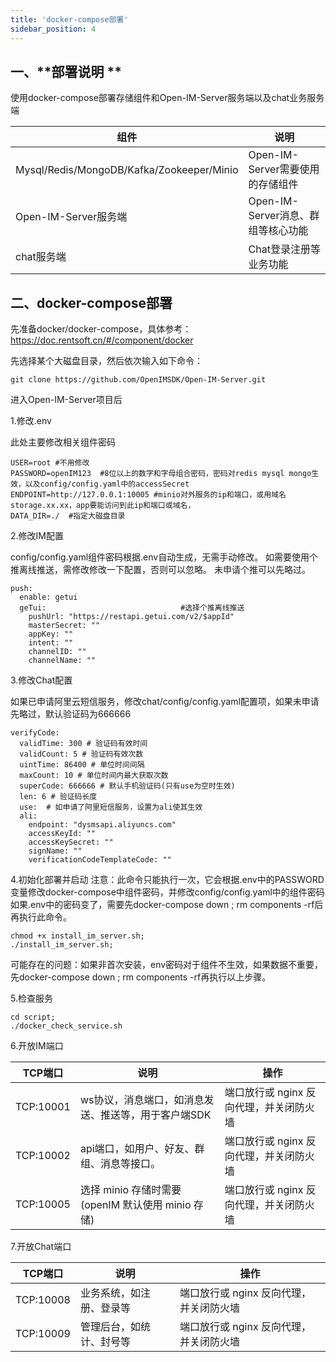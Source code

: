 ```yaml
---
title: 'docker-compose部署'
sidebar_position: 4
---
```

## 一、**部署说明 **
使用docker-compose部署存储组件和Open-IM-Server服务端以及chat业务服务端

| 组件                                                  | 说明                                                 |  
| ------------------------------------------------------| -----------------------------------------------------| 
| Mysql/Redis/MongoDB/Kafka/Zookeeper/Minio             | Open-IM-Server需要使用的存储组件                     |
| Open-IM-Server服务端                                  | Open-IM-Server消息、群组等核心功能                   |
| chat服务端                                            | Chat登录注册等业务功能                               |


## 二、**docker-compose部署**

先准备docker/docker-compose，具体参考：https://doc.rentsoft.cn/#/component/docker

先选择某个大磁盘目录，然后依次输入如下命令：

```
git clone https://github.com/OpenIMSDK/Open-IM-Server.git
```

进入Open-IM-Server项目后

1.修改.env

此处主要修改相关组件密码
```
USER=root #不用修改
PASSWORD=openIM123  #8位以上的数字和字母组合密码，密码对redis mysql mongo生效，以及config/config.yaml中的accessSecret
ENDPOINT=http://127.0.0.1:10005 #minio对外服务的ip和端口，或用域名storage.xx.xx，app要能访问到此ip和端口或域名，
DATA_DIR=./  #指定大磁盘目录
```

2.修改IM配置

config/config.yaml组件密码根据.env自动生成，无需手动修改。
如需要使用个推离线推送，需修改修改一下配置，否则可以忽略。
未申请个推可以先略过。
```
push:
  enable: getui                       
  geTui:                              #选择个推离线推送
    pushUrl: "https://restapi.getui.com/v2/$appId"
    masterSecret: ""
    appKey: ""
    intent: ""
    channelID: ""
    channelName: ""
```

3.修改Chat配置

如果已申请阿里云短信服务，修改chat/config/config.yaml配置项，如果未申请先略过，默认验证码为666666

```
verifyCode:
  validTime: 300 # 验证码有效时间
  validCount: 5 # 验证码有效次数
  uintTime: 86400 # 单位时间间隔
  maxCount: 10 # 单位时间内最大获取次数
  superCode: 666666 # 默认手机验证码(只有use为空时生效)
  len: 6 # 验证码长度
  use:  # 如申请了阿里短信服务，设置为ali使其生效
  ali:
    endpoint: "dysmsapi.aliyuncs.com"
    accessKeyId: ""
    accessKeySecret: ""
    signName: ""
    verificationCodeTemplateCode: ""

```

4.初始化部署并启动
注意：此命令只能执行一次，它会根据.env中的PASSWORD变量修改docker-compose中组件密码，并修改config/config.yaml中的组件密码
如果.env中的密码变了，需要先docker-compose down ; rm components -rf后再执行此命令。
```
chmod +x install_im_server.sh;
./install_im_server.sh;
```


可能存在的问题：如果非首次安装，env密码对于组件不生效，如果数据不重要，先docker-compose down ; rm components -rf再执行以上步骤。

5.检查服务

```
cd script;
./docker_check_service.sh
```


6.开放IM端口

| TCP端口                        | 说明                                                  | 操作                                  |
| ------------------------------ | ----------------------------------------------------- | ------------------------------------- |
| TCP:10001 					| ws协议，消息端口，如消息发送、推送等，用于客户端SDK    | 端口放行或 nginx 反向代理，并关闭防火墙 |
| TCP:10002 					| api端口，如用户、好友、群组、消息等接口。                 | 端口放行或 nginx 反向代理，并关闭防火墙 |
| TCP:10005  					| 选择 minio 存储时需要(openIM 默认使用 minio 存储)    | 端口放行或 nginx 反向代理，并关闭防火墙 |



7.开放Chat端口

| TCP端口                        | 说明                                                  | 操作                                  |
| ------------------------------ | ----------------------------------------------------- | ------------------------------------- |
| TCP:10008                      | 业务系统，如注册、登录等       				         | 端口放行或 nginx 反向代理，并关闭防火墙 |
| TCP:10009                      | 管理后台，如统计、封号等                              | 端口放行或 nginx 反向代理，并关闭防火墙 |



